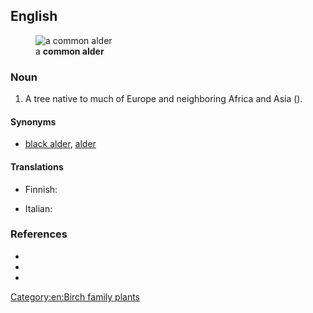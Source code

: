 ==English==
{{wikipedia}}
[[File:Alnus glutinosa 011.jpg|thumb|a '''common alder''']]

===Noun===
{{en-noun|~}}

# A tree native to much of Europe and neighboring Africa and Asia ({{taxlink|Alnus glutinosa|species|noshow=1|ver=160928}}).

====Synonyms====
* {{sense|''Alnus glutinosa''}} [[black alder]], [[alder]]

====Translations====
{{trans-see|black alder}}

{{trans-top|Alnus glutinosa}}
* Finnish: {{t+|fi|tervaleppä}}
{{trans-mid}}
* Italian: {{t|it|ontano comune|m}}
{{trans-bottom}}

===References===
* {{pedia}}
* {{specieslite|Alnus glutinosa|i=1}}
* {{comcatlite|Alnus glutinosa|i=1}}

[[Category:en:Birch family plants]]